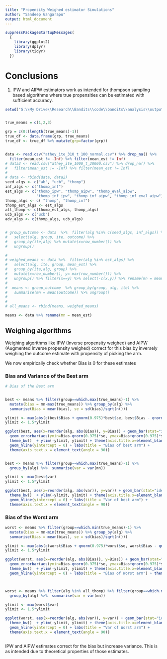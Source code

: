 ```yaml
---
title: "Propensity Weighed estimator Simulations"
author: "Sandeep Gangarapu"
output: html_document
---
```

  
  
```r
suppressPackageStartupMessages(
  {
    library(ggplot2)
    library(dplyr)
    library(tidyr)
  })
```

# Conclusions

1. IPW and AIPW estimators work as intended for thompson sampling based algorithms where true propensities can be estimated with sufficient accuracy.


```r

setwd("G:\\My Drive\\Research\\Bandits\\code\\bandits\\analysis\\output")


true_means = c(1,2,3)

grp = c(0:(length(true_means)-1))
true_df <- data.frame(grp, true_means)
true_df <- true_df %>% mutate(grp=factor(grp))


data <- read.csv("athey_ite_310_t_100_normal.csv") %>% drop_na() %>%
  filter(mean_est != -Inf) %>% filter(mean_est != Inf) 
# data2 <- read.csv("athey_ite_1000_t_20000.csv") %>% drop_na() %>%
#   filter(mean_est != -Inf) %>% filter(mean_est != Inf)
# 
# data <- rbind(data, data2)
seed_algs <- c("ab", "ucb", "thomp")
inf_algs <- c("thomp_inf")
est_algs <- c("thomp_ipw", "thomp_aipw", "thomp_eval_aipw",
              "thomp_inf_ipw", "thomp_inf_aipw", "thomp_inf_eval_aipw")
thomp_algs <- c( "thomp", "thomp_inf")
thomp_est_algs <- est_algs
all_thomp <- c(thomp_est_algs, thomp_algs)
ucb_algs <- c("ucb")
adv_algs <- c(thomp_algs, ucb_algs)


# group_outcome <- data  %>%  filter(alg %in% c(seed_algs, inf_algs)) %>%
#   select(alg, group, ite, outcome) %>%
#   group_by(ite,alg) %>% mutate(x=row_number()) %>%
#   ungroup()

# 
# weighed_means <- data %>%  filter(alg %in% est_algs) %>%
#   select(alg, ite, group, mean_est) %>% 
#   group_by(ite,alg, group) %>%
#   mutate(x=row_number(), y= max(row_number())) %>%
#   ungroup() %>% filter(x==y) %>% select(-c(x,y)) %>% rename(mn = mean_est)
# 
#  means <- group_outcome  %>% group_by(group, alg, ite) %>%
#   summarise(mn = mean(outcome)) %>% ungroup()
# 
# 
# all_means <- rbind(means, weighed_means)

means <- data %>% rename(mn = mean_est)


```


## Weighing algorithms

Weighing algorithms like IPW (Inverse propensity weighed) and AIPW (Augmented Inverse propensity weighed) correct for this bias by inversely weighing the outcome estimate with propensity of picking the arm.

We now empirically check whether Bias is 0 for these estimates



### Bias and Variance of the Best arm

```r

# Bias of the Best arm


best <- means %>% filter(group==which.max(true_means)-1) %>% 
  mutate(bias = mn-max(true_means)) %>% group_by(alg) %>%
  summarise(Bias = mean(bias), se = sd(bias)/sqrt(n()))

ylimit <- max(abs(c(best$Bias + qnorm(0.975)*best$se, best$Bias - qnorm(0.975)*best$se)))
ylimit <- 1.5*ylimit

ggplot(best, aes(x=reorder(alg, abs(Bias)), y=Bias)) + geom_bar(stat="identity") +
  geom_errorbar(aes(ymin=Bias-qnorm(0.975)*se, ymax=Bias+qnorm(0.975)*se), width=0.2) +
  theme_bw()  + ylim(-ylimit, ylimit) + theme(axis.title.x=element_blank()) +
  geom_hline(yintercept = 0) + labs(title = "Bias of best arm") +
  theme(axis.text.x = element_text(angle = 90)) 


best <- means %>% filter(group==which.max(true_means)-1) %>% 
  group_by(alg) %>%  summarise(var = var(mn))

ylimit <- max(best$var)
ylimit <- 1.5*ylimit

ggplot(best, aes(x=reorder(alg, abs(var)), y=var)) + geom_bar(stat="identity") +
  theme_bw()  + ylim(-ylimit, ylimit) + theme(axis.title.x=element_blank()) +
  geom_hline(yintercept = 0) + labs(title = "Var of best arm") +
  theme(axis.text.x = element_text(angle = 90)) 

```



### Bias of the Worst arm

```r


worst <- means %>% filter(group==which.min(true_means)-1) %>% 
  mutate(bias = mn-min(true_means)) %>% group_by(alg) %>%
  summarise(Bias = mean(bias), se = sd(bias)/sqrt(n()))

ylimit <- max(abs(c(worst$Bias + qnorm(0.975)*worst$se, worst$Bias - qnorm(0.975)*worst$se)))
ylimit <- 1.5*ylimit

ggplot(worst, aes(x=reorder(alg, abs(Bias)), y=Bias)) + geom_bar(stat="identity") +
  geom_errorbar(aes(ymin=Bias-qnorm(0.975)*se, ymax=Bias+qnorm(0.975)*se), width=0.2) +
  theme_bw()  + ylim(-ylimit, ylimit) + theme(axis.title.x=element_blank()) +
  geom_hline(yintercept = 0) + labs(title = "Bias of Worst arm") + theme(axis.text.x = element_text(angle = 90)) 



worst <- means %>% filter(alg %in% all_thomp) %>% filter(group==which.min(true_means)-1) %>% 
  group_by(alg) %>%  summarise(var = var(mn))

ylimit <- max(worst$var)
ylimit <- 1.5*ylimit

ggplot(worst, aes(x=reorder(alg, abs(var)), y=var)) + geom_bar(stat="identity") +
  theme_bw()  + ylim(-ylimit, ylimit) + theme(axis.title.x=element_blank()) +
  geom_hline(yintercept = 0) + labs(title = "Var of Worst arm") +
  theme(axis.text.x = element_text(angle = 90)) 



```


IPW and AIPW estimates correct for the bias but increase variance. This is as intended due to theoretical properties of those estimates.



